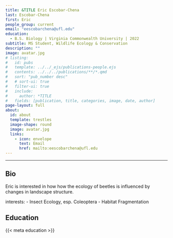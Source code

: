 ```yaml
---
title: &TITLE Eric Escobar-Chena
last: Escobar-Chena
first: Eric
people_group: current
email: "eescobarchena@ufl.edu"
education:
  - B.S. Biology | Virginia Commonwealth University | 2022 
subtitle: MS Student, Wildlife Ecology & Conservation
description: ""
image: avatar.jpg
# listing:
#   id: pubs
#   template: ../../_ejs/publications-people.ejs 
#   contents: ../../../publications/**/*.qmd
#   sort: "pub_number desc"
#   # sort-ui: true
#   filter-ui: true
#   include:
#     author: *TITLE
#   fields: [publication, title, categories, image, date, author]
page-layout: full
about: 
  id: about
  template: trestles
  image-shape: round
  image: avatar.jpg
  links:
    - icon: envelope
      text: Email
      href: mailto:eescobarchena@ufl.edu
---
```




<hr>


:::{#about}

## Bio



Eric is interested in how how the ecology of beetles is influenced by changes in landscape structure.

interests:
- Insect Ecology, esp. Coleoptera
- Habitat Fragmentation

## Education

{{< meta education >}}

<br>

:::

<!-- ## {{< meta first >}}'s Group Publications -->

<!-- :::{#pubs} -->
<!-- ::: -->

